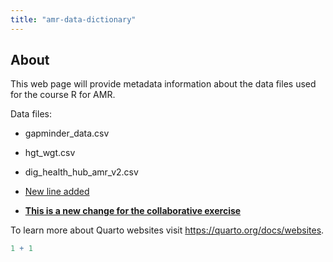 ```yaml
---
title: "amr-data-dictionary"
---
```


## About

This web page will provide metadata information about the data files used for the course R for AMR.

Data files:

-   gapminder_data.csv

-   hgt_wgt.csv

-   dig_health_hub_amr_v2.csv

-   [New line added]{.underline}

-   [**This is a new change for the collaborative exercise**]{.underline}

To learn more about Quarto websites visit <https://quarto.org/docs/websites>.

```r
1 + 1
```
